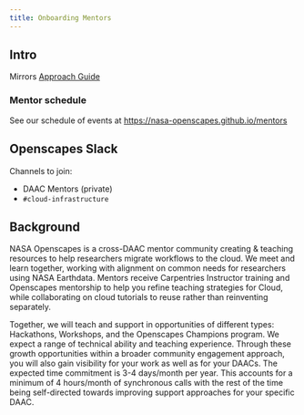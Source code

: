 ```yaml
---
title: Onboarding Mentors
---
```


## Intro

Mirrors [Approach Guide](https://openscapes.org/approach-guide)

### Mentor schedule

See our schedule of events at <https://nasa-openscapes.github.io/mentors>

## Openscapes Slack

Channels to join: 

- DAAC Mentors (private)
- `#cloud-infrastructure` 

## Background 

NASA Openscapes is a cross-DAAC mentor community creating & teaching resources to help researchers migrate workflows to the cloud. We meet and learn together, working with alignment on common needs for researchers using NASA Earthdata. Mentors receive Carpentries Instructor training and Openscapes mentorship to help you refine teaching strategies for Cloud, while collaborating on cloud tutorials to reuse rather than reinventing separately. 

Together, we will teach and support in opportunities of different types: Hackathons, Workshops, and the Openscapes Champions program. We expect a range of technical ability and teaching experience. Through these growth opportunities within a broader community engagement approach, you will also gain visibility for your work as well as for your DAACs. The expected time commitment is 3-4 days/month per year. This accounts for a minimum of 4 hours/month of synchronous calls with the rest of the time being self-directed towards improving support approaches for your specific DAAC.